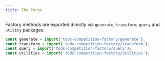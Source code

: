 ```yaml
---
title: The Forge
---
```


Factory methods are exported directly via `generate`, `transform`, `query` and `utility` packages.

```js
const generate = import('tods-competition-factory/generate');
const transform = import('tods-competition-factory/transform');
const query = import('tods-competition-factory/query');
const utilities = import('tods-competition-factory/utilities');
```
